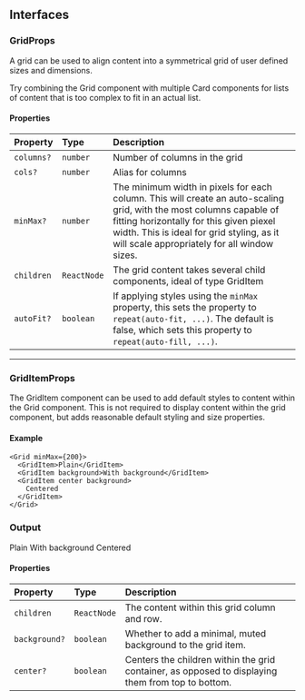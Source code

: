 ## Interfaces

### GridProps

A grid can be used to align content into a symmetrical grid of user defined sizes and dimensions.

<Hint>
  Try combining the Grid component with multiple Card components for lists of
  content that is too complex to fit in an actual list.
</Hint>

#### Properties

| Property   | Type        | Description                                                                                                                                                                                                                                                 |
| :--------- | :---------- | :---------------------------------------------------------------------------------------------------------------------------------------------------------------------------------------------------------------------------------------------------------- |
| `columns?` | `number`    | Number of columns in the grid                                                                                                                                                                                                                               |
| `cols?`    | `number`    | Alias for columns                                                                                                                                                                                                                                           |
| `minMax?`  | `number`    | The minimum width in pixels for each column. This will create an auto-scaling grid, with the most columns capable of fitting horizontally for this given piexel width. This is ideal for grid styling, as it will scale appropriately for all window sizes. |
| `children` | `ReactNode` | The grid content takes several child components, ideal of type GridItem                                                                                                                                                                                     |
| `autoFit?` | `boolean`   | If applying styles using the `minMax` property, this sets the property to `repeat(auto-fit, ...)`. The default is false, which sets this property to `repeat(auto-fill, ...)`.                                                                              |

---

### GridItemProps

The GridItem component can be used to add default styles to content within the Grid component. This is not required to display content within the grid component, but adds reasonable default styling and size properties.

#### Example

```tsx
<Grid minMax={200}>
  <GridItem>Plain</GridItem>
  <GridItem background>With background</GridItem>
  <GridItem center background>
    Centered
  </GridItem>
</Grid>
```

### Output

<Grid minMax={200}>
  <GridItem>Plain</GridItem>
  <GridItem background>With background</GridItem>
  <GridItem center>Centered</GridItem>
</Grid>

#### Properties

| Property      | Type        | Description                                                                                       |
| :------------ | :---------- | :------------------------------------------------------------------------------------------------ |
| `children`    | `ReactNode` | The content within this grid column and row.                                                      |
| `background?` | `boolean`   | Whether to add a minimal, muted background to the grid item.                                      |
| `center?`     | `boolean`   | Centers the children within the grid container, as opposed to displaying them from top to bottom. |
